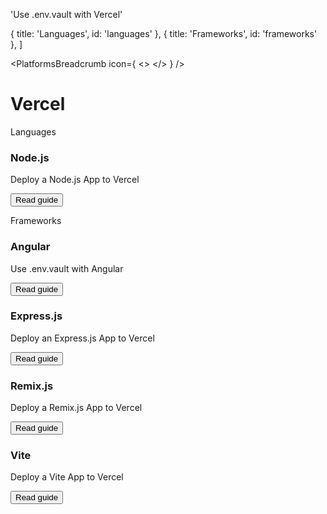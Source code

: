 

  'Use .env.vault with Vercel'

  { title: 'Languages', id: 'languages' },
  { title: 'Frameworks', id: 'frameworks' },
]

<PlatformsBreadcrumb icon={
  <>
    <VercelIcon className="h-9 w-9 text-[#000000] dark:invert"/>
  </>
} />
# Vercel
<GuideHeading lead={description} />

<div className="my-16 xl:max-w-none">
  <Heading level={2} id="languages">
    Languages
  </Heading>
  <div className="not-prose mt-4 grid grid-cols-1 gap-x-6 gap-y-10 border-t border-zinc-900/5 pt-10 dark:border-white/5 sm:grid-cols-2 xl:max-w-none xl:grid-cols-3">
    <div key="nodejs" className="flex flex-row-reverse gap-6">
      <div className="flex-auto">
        <h3 className="text-sm font-semibold text-zinc-900 dark:text-white">
          Node.js
        </h3>
        <p className="mt-1 text-sm text-zinc-600 dark:text-zinc-400">Deploy a Node.js App to Vercel</p>
        <p className="mt-1"><Button href="/docs/languages/nodejs/vercel" variant="text" arrow="right">Read guide</Button></p>
      </div>
      <NodeIcon className="h-9 w-9 text-[#339933]"/>
    </div>
  </div>
  <Heading level={2} id="frameworks">
    Frameworks
  </Heading>
  <div className="not-prose mt-4 grid grid-cols-1 gap-x-6 gap-y-10 border-t border-zinc-900/5 pt-10 dark:border-white/5 sm:grid-cols-2 xl:max-w-none xl:grid-cols-3">
    <div key="angular" className="flex flex-row-reverse gap-6">
      <div className="flex-auto">
        <h3 className="text-sm font-semibold text-zinc-900 dark:text-white">
          Angular
        </h3>
        <p className="mt-1 text-sm text-zinc-600 dark:text-zinc-400">Use .env.vault with Angular</p>
        <p className="mt-4"><Button href="/docs/frameworks/angular/vercel" variant="text" arrow="right">Read guide</Button></p>
      </div>
      <AngularIcon className="h-9 w-9 text-[#DD0031]"/>
    </div>
    <div key="express" className="flex flex-row-reverse gap-6">
      <div className="flex-auto">
        <h3 className="text-sm font-semibold text-zinc-900 dark:text-white">
          Express.js
        </h3>
        <p className="mt-1 text-sm text-zinc-600 dark:text-zinc-400">Deploy an Express.js App to Vercel</p>
        <p className="mt-4"><Button href="/docs/frameworks/express/vercel" variant="text" arrow="right">Read guide</Button></p>
      </div>
      <ExpressIcon className="h-9 w-9 text-[#000000] dark:invert"/>
    </div>
    <div key="remix" className="flex flex-row-reverse gap-6">
      <div className="flex-auto">
        <h3 className="text-sm font-semibold text-zinc-900 dark:text-white">
          Remix.js
        </h3>
        <p className="mt-1 text-sm text-zinc-600 dark:text-zinc-400">Deploy a Remix.js App to Vercel</p>
        <p className="mt-4"><Button href="/docs/frameworks/remix/vercel" variant="text" arrow="right">Read guide</Button></p>
      </div>
      <RemixIcon className="h-9 w-9 text-[#000000] dark:invert"/>
    </div>
    <div key="vite" className="flex flex-row-reverse gap-6">
      <div className="flex-auto">
        <h3 className="text-sm font-semibold text-zinc-900 dark:text-white">
          Vite
        </h3>
        <p className="mt-1 text-sm text-zinc-600 dark:text-zinc-400">Deploy a Vite App to Vercel</p>
        <p className="mt-4"><Button href="/docs/frameworks/vite/vercel" variant="text" arrow="right">Read guide</Button></p>
      </div>
      <ViteIcon className="h-9 w-9 text-[#646CFF]"/>
    </div>
  </div>
</div>
